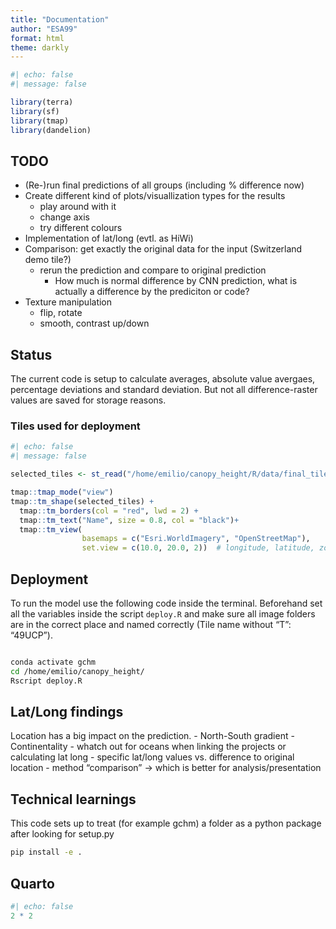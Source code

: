 ```yaml
---
title: "Documentation"
author: "ESA99"
format: html
theme: darkly
---
```


```r
#| echo: false
#| message: false

library(terra)
library(sf)
library(tmap)
library(dandelion)

```


## TODO

 - (Re-)run final predictions of all groups (including % difference now)
 - Create different kind of plots/visuallization types for the results
    - play around with it
    - change axis
    - try different colours
 - Implementation of lat/long (evtl. as HiWi)
 - Comparison: get exactly the original data for the input (Switzerland demo tile?)
    - rerun the prediction and compare to original prediction
      - How much is normal difference by CNN prediction, what is actually a difference by the prediciton or code?
  - Texture manipulation
      - flip, rotate
      - smooth, contrast up/down

## Status

The current code is setup to calculate averages, absolute value avergaes, percentage deviations and standard deviation. But not all difference-raster values are saved for storage reasons.


### Tiles used for deployment


```r
#| echo: false
#| message: false

selected_tiles <- st_read("/home/emilio/canopy_height/R/data/final_tile_selection.gpkg")

tmap::tmap_mode("view")
tmap::tm_shape(selected_tiles) +
  tmap::tm_borders(col = "red", lwd = 2) +
  tmap::tm_text("Name", size = 0.8, col = "black")+
  tmap::tm_view(
                basemaps = c("Esri.WorldImagery", "OpenStreetMap"),
                set.view = c(10.0, 20.0, 2))  # longitude, latitude, zoom level
```


## Deployment

To run the model use the following code inside the terminal. Beforehand set all the variables inside the script `deploy.R` and make sure all image folders are in the correct place and named correctly (Tile name without "T": "49UCP").

``` bash

conda activate gchm
cd /home/emilio/canopy_height/
Rscript deploy.R
```

## Lat/Long findings

Location has a big impact on the prediction. - North-South gradient - Continentality - whatch out for oceans when linking the projects or calculating lat long - specific lat/long values vs. difference to original location - method "comparison" -\> which is better for analysis/presentation

## Technical learnings

This code sets up to treat (for example gchm) a folder as a python package after looking for setup.py

``` bash
pip install -e .
```

## Quarto

```r
#| echo: false
2 * 2
```
